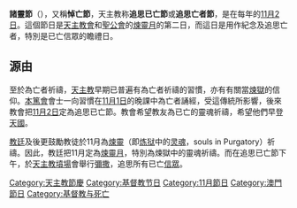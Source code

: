 {{not|诸圣节}}
'''諸靈節'''（{{lang-en|'''All Souls' Day'''}}），又稱'''悼亡節'''，天主教称'''追思已亡節'''或'''追思亡者節'''，是在每年的[[11月2日|11月2日]]。這個節日是[[天主教會|天主教會]]和[[聖公會|聖公會]]的[[煉靈月|煉靈月]]的第二日，而這日是用作紀念及追思亡者，特別是已亡信眾的瞻禮日。

== 源由 ==
至於為亡者祈禱，[[天主教|天主教]]早期已普遍有為亡者祈禱的習慣，亦有有關當[[煉獄|煉獄]]的信仰。[[本篤會|本篤會]]會士一向習慣在[[11月1日|11月1日]]的晚課中為亡者誦經，受這傳統所影響，後來教會把[[11月2日|11月2日]]定為追思已亡節。教會希望教友為已亡的靈魂祈禱，希望他們早登[[天國|天國]]。

[[教廷|教廷]]及後更鼓勵教徒於11月為[[煉靈|煉靈]]（即[[炼狱|炼狱]]中的[[灵魂|灵魂]]，souls in Purgatory）祈禱。因此，教廷把11月定為[[煉靈月|煉靈月]]，特別為煉獄中的靈魂祈禱。而在追思已亡節下午，於[[天主教|天主教]][[墳場|墳場]]會舉行[[彌撒|彌撒]]，追思所有已亡[[信眾|信眾]]。

{{天主教会礼仪年}}{{鬼和民间鬼怪传说}}{{Authority control}}
{{Holiday-stub}}

[[Category:天主教節慶|Category:天主教節慶]]
[[Category:基督教节日|Category:基督教节日]]
[[Category:11月節日|Category:11月節日]]
[[Category:澳門節日|Category:澳門節日]]
[[Category:基督教与死亡|Category:基督教与死亡]]